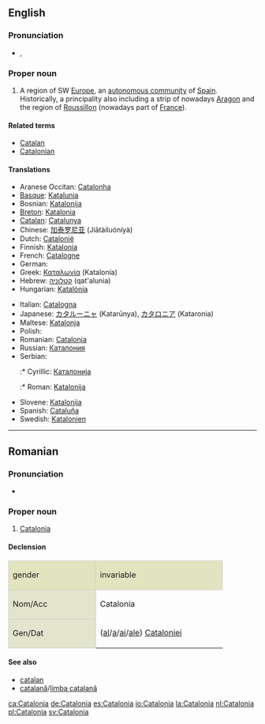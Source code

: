==English==
{{wikipedia}}

===Pronunciation===
* {{a|UK}} {{IPA|/ˌkæt.əˈləʊn.i.ə/}}, {{SAMPA|/$k{t.@"l@Un.i.@/}}

===Proper noun===
{{en-proper noun}}

# A region of SW [[Europe]], an [[autonomous community]] of [[Spain]]. Historically, a principality also including a strip of nowadays [[Aragon]] and the region of [[Roussillon]] (nowadays part of [[France]]).

====Related terms====
* [[Catalan]]
* [[Catalonian]]

====Translations====
{{trans-top|autonomous community in Spain}}
* Aranese Occitan: [[Catalonha]]
* [[Basque]]: [[Katalunia]]
* Bosnian: [[Katalonija]] {{f}}
* [[Breton]]: [[Katalonia]]
* [[Catalan]]: [[Catalunya]]
* Chinese: [[加泰罗尼亚]] (Jiātàiluóníyà)
* Dutch: [[Catalonië]] {{n}}
* Finnish: [[Katalonia]]
* French: [[Catalogne]] {{f}}
* German: {{t|de|Katalonien|n}}
* Greek: [[Καταλωνία]] (Katalonía) {{f}}
* Hebrew: [[קטלוניה]] (qat'alunia)
* Hungarian: [[Katalónia]]
{{trans-mid}}
* Italian: [[Catalogna]]
* Japanese: [[カタルーニャ]] (Katarūnya), [[カタロニア]] (Kataronia)
* Maltese: [[Katalonja]]
* Polish: {{t|pl|Katalonia|f}}
* Romanian: [[#Romanian|Catalonia]] {{f}}
* Russian: [[Каталония]]
* Serbian:
*:* Cyrillic: [[Каталонија]] {{f}}
*:* Roman: [[Katalonija]] {{f}}
* Slovene: [[Katalonija]] {{f}}
* Spanish: [[Cataluña]]
* Swedish: [[Katalonien]]
{{trans-bottom}}

----

==Romanian==

===Pronunciation===
* {{IPA|[ka.ta'lo.ni.a]|lang=ro}}

===Proper noun===
{{infl|ro|proper noun|gender=f}}

# [[#English|Catalonia]]

====Declension====
<center>
{| style="background:#F0F0F0;border:1px solid #d0d0d0;padding:.2em"

|-
| style="width:10em;background:#e2e4c0;border:1px solid #d0d0d0" | gender {{f}}
! style="width:15em;background:#e2e4c0;border:1px solid #d0d0d0" | invariable

|-
! style="height:3em;background:#e2e4cb;border:1px solid #d0d0d0" | Nom/Acc
| Catalonia

|-
! style="height:3em;background:#e2e4cb;border:1px solid #d0d0d0" | Gen/Dat
| ([[al]]/[[a]]/[[ai]]/[[ale]]) [[Cataloniei]]

|}
</center>

====See also====
* [[catalan]]
* [[catalană]]/[[limba catalană]]

[[ca:Catalonia]]
[[de:Catalonia]]
[[es:Catalonia]]
[[io:Catalonia]]
[[la:Catalonia]]
[[nl:Catalonia]]
[[pl:Catalonia]]
[[sv:Catalonia]]